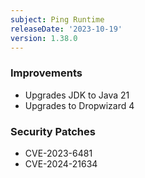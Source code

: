 ```yaml
---
subject: Ping Runtime
releaseDate: '2023-10-19'
version: 1.38.0
---
```


### Improvements
* Upgrades JDK to Java 21
* Upgrades to Dropwizard 4

### Security Patches
* CVE-2023-6481
* CVE-2024-21634
